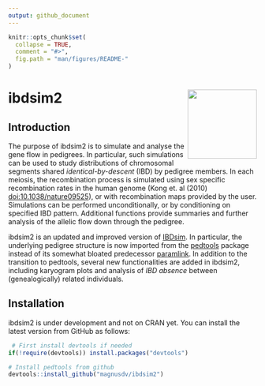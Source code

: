 ```yaml
---
output: github_document
---
```


<!-- README.md is generated from README.Rmd. Please edit that file -->

```r
knitr::opts_chunk$set(
  collapse = TRUE,
  comment = "#>",
  fig.path = "man/figures/README-"
)
```

# ibdsim2 <img src="man/figures/logo.png" align="right" height=140/>


## Introduction
The purpose of ibdsim2 is to simulate and analyse the gene flow in pedigrees. In particular, such simulations can be used to study distributions of chromosomal segments shared _identical-by-descent_ (IBD) by pedigree members. In each meiosis, the recombination process is simulated using sex specific recombination rates in the human genome (Kong et. al (2010) <doi:10.1038/nature09525>), or with recombination maps provided by the user. Simulations can be performed unconditionally, or by conditioning on specified IBD pattern. Additional functions provide summaries and further analysis of the allelic flow down through the pedigree.

ibdsim2 is an updated and improved version of [IBDsim](https://CRAN.R-project.org/package=IBDsim). In particular, the underlying pedigree structure is now imported from the [pedtools](https://github.com/magnusdv/pedtools) package instead of its somewhat bloated predecessor [paramlink](https://CRAN.R-project.org/package=paramlink). In addition to the transition to pedtools, several new functionalities are added in ibdsim2, including karyogram plots and analysis of _IBD absence_ between (genealogically) related individuals.

## Installation
ibdsim2 is under development and not on CRAN yet. You can install the latest version from GitHub as follows:
```r
 # First install devtools if needed
if(!require(devtools)) install.packages("devtools")

# Install pedtools from github
devtools::install_github("magnusdv/ibdsim2")
```


